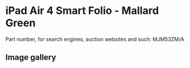 
# iPad Air 4 Smart Folio - Mallard Green

Part number, for search engines, auction websites and such: MJM53ZM/A

## Image gallery

<div style={{ width: "768px" }}>
  <GalleryComponent
    images={[
      {
        original: "/everysource/MJM53.webp",
        thumbnail: "/everypreview/MJM53.webp",
      }
    ]}
  />
</div>